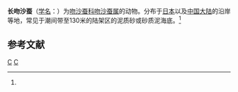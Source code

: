 {{Speciesbox
| genus = Glycera
| species = chirori
| authority = (Izuka, 1912)<ref name='id10477'>{{cite web| url =http://www.bioinfo.cn/db05/BjdwSpecies.php?action=view&id=10477| title =长吻沙蚕| work =《中国动物物种编目数据库》| publisher =中国科学院微生物研究所| author =中国科学院动物研究所| accessdate =2009-04-16| deadurl =yes| archiveurl =https://web.archive.org/web/20160305014718/http://www.bioinfo.cn/db05/BjdwSpecies.php?action=view&id=10477| archivedate =2016-03-05}}</ref>
}}

'''长吻沙蚕'''（[[学名|学名]]：{{lang|la|''Glycera chirori''}}）为[[吻沙蚕科|吻沙蚕科]][[吻沙蚕属|吻沙蚕属]]的动物。分布于[[日本|日本]]以及[[中国大陆|中国大陆]]的沿岸等地，常见于潮间带至130米的陆架区的泥质砂或砂质泥海底。<ref name='id10477'/>

== 参考文献 ==
{{reflist}}

{{Taxonbar}}

[[Category:1912年描述的动物|C]]
[[Category:吻沙蚕属|C]]


{{环节动物小作品}}